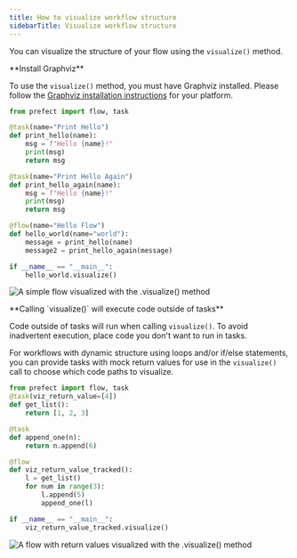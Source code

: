 ```yaml
---
title: How to visualize workflow structure
sidebarTitle: Visualize workflow structure
---
```


You can visualize the structure of your flow using the `visualize()` method.

<Note>
**Install Graphviz**

To use the `visualize()` method, you must have Graphviz installed. Please follow the [Graphviz installation instructions](https://graphviz.org/download/) for your platform.
</Note>

```python
from prefect import flow, task

@task(name="Print Hello")
def print_hello(name):
    msg = f"Hello {name}!"
    print(msg)
    return msg

@task(name="Print Hello Again")
def print_hello_again(name):
    msg = f"Hello {name}!"
    print(msg)
    return msg

@flow(name="Hello Flow")
def hello_world(name="world"):
    message = print_hello(name)
    message2 = print_hello_again(message)

if __name__ == "__main__":
    hello_world.visualize()
```

![A simple flow visualized with the .visualize() method](/v3/img/orchestration/hello-flow-viz.png)

<Warning>
**Calling `visualize()` will execute code outside of tasks**

Code outside of tasks will run when calling `visualize()`. To avoid inadvertent execution, place code you don't want to run in tasks.
</Warning>


For workflows with dynamic structure using loops and/or if/else statements, you can provide tasks with mock return values for use in the `visualize()` call to choose which code paths to visualize.

```python
from prefect import flow, task
@task(viz_return_value=[4])
def get_list():
    return [1, 2, 3]

@task
def append_one(n):
    return n.append(6)

@flow
def viz_return_value_tracked():
    l = get_list()
    for num in range(3):
        l.append(5)
        append_one(l)

if __name__ == "__main__":
    viz_return_value_tracked.visualize()
```

![A flow with return values visualized with the .visualize() method](/v3/img/orchestration/viz-return-value-tracked.png)